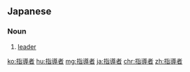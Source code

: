 ==Japanese==
{{ja-kanjitab|し|どう|しゃ|yomi=on}}

===Noun===
{{ja-noun|しどうしゃ}}

# [[leader]]

[[ko:指導者]]
[[hu:指導者]]
[[mg:指導者]]
[[ja:指導者]]
[[chr:指導者]]
[[zh:指導者]]